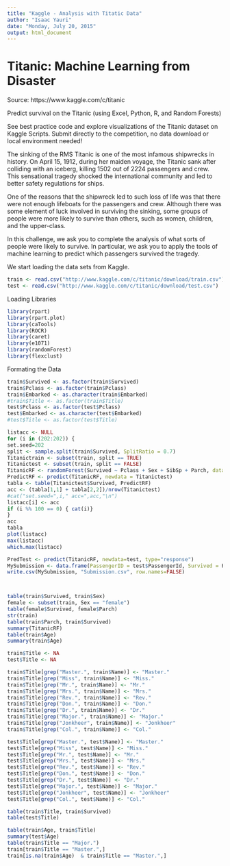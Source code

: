 ```yaml
---
title: "Kaggle - Analysis with Titatic Data"
author: "Isaac Yauri"
date: "Monday, July 20, 2015"
output: html_document
---
```


# Titanic: Machine Learning from Disaster

Source: https://www.kaggle.com/c/titanic

Predict survival on the Titanic (using Excel, Python, R, and Random Forests)

See best practice code and explore visualizations of the Titanic dataset on Kaggle Scripts. Submit directly to the competition, no data download or local environment needed!

The sinking of the RMS Titanic is one of the most infamous shipwrecks in history.  On April 15, 1912, during her maiden voyage, the Titanic sank after colliding with an iceberg, killing 1502 out of 2224 passengers and crew. This sensational tragedy shocked the international community and led to better safety regulations for ships.

One of the reasons that the shipwreck led to such loss of life was that there were not enough lifeboats for the passengers and crew. Although there was some element of luck involved in surviving the sinking, some groups of people were more likely to survive than others, such as women, children, and the upper-class.

In this challenge, we ask you to complete the analysis of what sorts of people were likely to survive. In particular, we ask you to apply the tools of machine learning to predict which passengers survived the tragedy.

We start loading the data sets from Kaggle.

```r
train <- read.csv("http://www.kaggle.com/c/titanic/download/train.csv")
test <- read.csv("http://www.kaggle.com/c/titanic/download/test.csv")
```

Loading Libraries

```r
library(rpart)
library(rpart.plot)
library(caTools)
library(ROCR)
library(caret)
library(e1071)
library(randomForest)
library(flexclust)
```

Formating the Data

```r
train$Survived <- as.factor(train$Survived)
train$Pclass <- as.factor(train$Pclass)
train$Embarked <- as.character(train$Embarked)
#train$Title <- as.factor(train$Title)
test$Pclass <- as.factor(test$Pclass)
test$Embarked <- as.character(test$Embarked)
#test$Title <- as.factor(test$Title)
```

```r
listacc <- NULL
for (i in (202:202)) {
set.seed=202
split <- sample.split(train$Survived, SplitRatio = 0.7)
Titanictrain <- subset(train, split == TRUE)
Titanictest <- subset(train, split == FALSE)
TitanicRF <- randomForest(Survived ~ Pclass + Sex + SibSp + Parch, data = Titanictrain, nodesize = 50, ntree = 2000)
PredictRF <- predict(TitanicRF, newdata = Titanictest)
tabla <- table(Titanictest$Survived, PredictRF)
acc <- (tabla[1,1] + tabla[2,2])/nrow(Titanictest)
#cat("set.seed=",i," acc=",acc,"\n")
listacc[i] <- acc
if (i %% 100 == 0) { cat(i)}
}
acc
tabla
plot(listacc)
max(listacc)
which.max(listacc)
```

```r
PredTest <- predict(TitanicRF, newdata=test, type="response")
MySubmission <- data.frame(PassengerID = test$PassengerId, Survived = PredTest)
write.csv(MySubmission, "Submission.csv", row.names=FALSE)



table(train$Survived, train$Sex)
female <- subset(train, Sex == "female")
table(female$Survived, female$Parch)
str(train)
table(train$Parch, train$Survived)
summary(TitanicRF)
table(train$Age)
summary(train$Age)
```

```r
train$Title <- NA
test$Title <- NA

train$Title[grep("Master.", train$Name)] <- "Master."
train$Title[grep("Miss", train$Name)] <- "Miss."
train$Title[grep("Mr.", train$Name)] <- "Mr."
train$Title[grep("Mrs.", train$Name)] <- "Mrs."
train$Title[grep("Rev.", train$Name)] <- "Rev."
train$Title[grep("Don.", train$Name)] <- "Don."
train$Title[grep("Dr.", train$Name)] <- "Dr."
train$Title[grep("Major.", train$Name)] <- "Major."
train$Title[grep("Jonkheer", train$Name)] <- "Jonkheer"
train$Title[grep("Col.", train$Name)] <- "Col."

test$Title[grep("Master.", test$Name)] <- "Master."
test$Title[grep("Miss", test$Name)] <- "Miss."
test$Title[grep("Mr.", test$Name)] <- "Mr."
test$Title[grep("Mrs.", test$Name)] <- "Mrs."
test$Title[grep("Rev.", test$Name)] <- "Rev."
test$Title[grep("Don.", test$Name)] <- "Don."
test$Title[grep("Dr.", test$Name)] <- "Dr."
test$Title[grep("Major.", test$Name)] <- "Major."
test$Title[grep("Jonkheer", test$Name)] <- "Jonkheer"
test$Title[grep("Col.", test$Name)] <- "Col."

table(train$Title, train$Survived)
table(test$Title)

table(train$Age, train$Title)
summary(test$Age)      
table(train$Title == "Major.")
train[train$Title == "Master.",]
train[is.na(train$Age)  & train$Title == "Master.",] 
```


